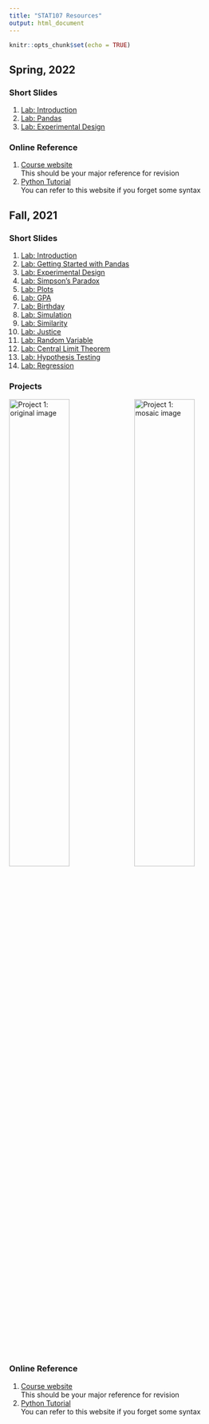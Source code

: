 ```yaml
---
title: "STAT107 Resources"
output: html_document
---
```


```r
knitr::opts_chunk$set(echo = TRUE)
```

## Spring, 2022

### Short Slides
1. [Lab: Introduction](2022S/01_intro.pdf)  
2. [Lab: Pandas](2022S/02_pandas.pdf)  
3. [Lab: Experimental Design](2022S/03_exp_design.pdf)  

### Online Reference
1. [Course website](https://discovery.cs.illinois.edu/stat107-sp22/)  
This should be your major reference for revision  
2. [Python Tutorial](https://www.w3schools.com/PYTHON/)  
You can refer to this website if you forget some syntax  

## Fall, 2021

### Short Slides
1. [Lab: Introduction](2021F/slide_intro.pdf)  
2. [Lab: Getting Started with Pandas](2021F/slide_pandas.pdf)  
3. [Lab: Experimental Design](2021F/slide_exp_design.pdf)  
4. [Lab: Simpson's Paradox](2021F/slide_simpsons_paradox.pdf)  
5. [Lab: Plots](2021F/slide_plots.pdf)  
6. [Lab: GPA](2021F/slide_gpa.pdf)  
7. [Lab: Birthday](2021F/slide_birthday.pdf)  
8. [Lab: Simulation](2021F/slide_simulation.pdf)  
9. [Lab: Similarity](2021F/slide_similarity.pdf)  
10. [Lab: Justice](2021F/slide_justice.pdf)  
11. [Lab: Random Variable](2021F/slide_random-variable.pdf)  
12. [Lab: Central Limit Theorem](2021F/slide_clt.pdf)  
13. [Lab: Hypothesis Testing](2021F/slide_hypothesis-tests.pdf)  
14. [Lab: Regression](2021F/slide_regression.pdf)  

### Projects
![Project 1: original image](2021F/bond.jpg){width=49%}
![Project 1: mosaic image](2021F/mosaic-web.jpg){width=49%}

### Online Reference
1. [Course website](https://discovery.cs.illinois.edu/stat107-fa21/)  
This should be your major reference for revision  
2. [Python Tutorial](https://www.w3schools.com/PYTHON/)  
You can refer to this website if you forget some syntax  